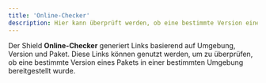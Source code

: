 ```yaml
---
title: 'Online-Checker'
description: Hier kann überprüft werden, ob eine bestimmte Version eines Pakets in einer bestimmten Umgebung bereitgestellt wurde
---
```



Der Shield **Online-Checker** generiert Links basierend auf Umgebung, Version und Paket. Diese Links können genutzt werden, um zu überprüfen, ob eine bestimmte Version eines Pakets in einer bestimmten Umgebung bereitgestellt wurde.

<VersionsChecker />
